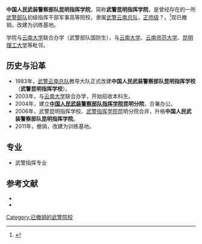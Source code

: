 {{高校
|名称    ={{nowrap|中国人民武装警察部队昆明指挥学院}}
|外文名  =
|图像    =
|图像说明=[[中华人民共和国人民警察警徽|中华人民共和国人民警察警徽]]<sub>（83式）</sub>
|校训    =
|建校    =1983年
|闭校    =2011年
|类型    =武警军事高校
|校长    =
|院长    =？
|头衔    =政委
|头衔者 =？
|书记    =
|教师    =
|职工    =
|学生    =
|地址    ={{CHN}}[[云南省|云南省]][[昆明市|昆明市]][[崇明县|崇明县]]
|校园环境=
|面积    =
|代表色  =
|隶属    =[[武警云南总队|武警云南总队]]
|邮编    =
|电话    =
|网站    =
|标志    =
|脚注    =
}}

'''中国人民武装警察部队昆明指挥学院'''，简称'''武警昆明指挥学院'''，是曾经存在的一所[[武警部队|武警部队]]初级指挥干部军事高等院校，隶属[[武警云南总队|武警云南总队]]，[[正师级|正师级]]？。<ref>{{Cite web |url=http://www.chinamil.com.cn/site1/2008a/2008-06/02/content_1294467.htm |title=中国军网：武警昆明指挥学院 |accessdate=2011-03-11 |archive-date=2011-08-10 |archive-url=https://web.archive.org/web/20110810051532/http://www.chinamil.com.cn/site1/2008a/2008-06/02/content_1294467.htm |dead-url=no }}</ref>现已撤销，改建为训练基地。

学院与[[云南大学|云南大学]]联合办学（武警部队国防生），与[[云南大学|云南大学]]、[[云南师范大学|云南师范大学]]、[[昆明理工大学|昆明理工大学]]等毗邻。

== 历史与沿革 ==
*1983年，[[武警云南总队|武警云南总队]]教导大队正式改建'''中国人民武装警察部队昆明指挥学校'''（'''武警昆明指挥学校'''）。
*2003年，与[[云南大学|云南大学]]联合办学，开始招收本科生。
*2004年，建立'''[[中国人民武装警察部队指挥学院|中国人民武装警察部队指挥学院]]昆明分院'''，合署办公。
*2006年，武警昆明指挥学校、[[武警指挥学院|武警指挥学院]]昆明分院合并，升格'''中国人民武装警察部队昆明指挥学院'''。
*2011年，撤销，改建为训练基地。
== 专业 ==
*武警指挥专业
== 参考文献 ==
{{Reflist}}
{{ReflistH}}
* {{cite web|title =武警昆明指挥学院帮少数民族干部成长|url =http://www.yn.xinhuanet.com/newscenter/2010-06/29/content_20195104.htm|website =新华网云南频道|accessdate =2011-03-11}}{{dead link|date=2017年11月 |bot=InternetArchiveBot |fix-attempted=yes }}
* {{cite web|title =武警昆明指挥学院落户嵩明|url =http://www.km.gov.cn/structure/xwpdlm/zwdtxx_120005_1.htm|website =昆明信息港|accessdate =2011-03-11|deadurl =yes|archiveurl =https://archive.is/20121130031508/http://www.km.gov.cn/structure/xwpdlm/zwdtxx_120005_1.htm|archivedate =2012-11-30}}
{{ReflistF}}

[[Category:已撤销的武警院校|Category:已撤销的武警院校]]